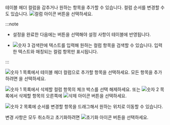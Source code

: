 <Title level={props.level} hashid="change-column">테이블 컬럼 설정하기</Title>

테이블 헤더 컬럼을 감추거나 원하는 항목을 추가할 수 있습니다. 컬럼 순서를 변경할 수도 있습니다. ![컬럼 아이콘](/img/ico-column.svg) 버튼을 선택하세요.

<ImgLang img="db-v2-column-setting.png" desc="컬럼 설정" />

:::note

* 설정을 완료한 다음에는 <Cmdname sid="BTN06053" className="uitext" /> 버튼을 선택해야 설정 사항이 테이블에 반영됩니다.

* ![숫자 3](/img/number-03.png) 검색란에 텍스트를 입력해 원하는 컬럼 항목을 검색할 수 있습니다. 입력한 텍스트와 매칭되는 컬럼 항목만 표시됩니다.

:::

<Title level={props.level + 1}>컬럼 추가하기</Title>

![숫자 1](/img/number-01.png) 목록에서 테이블 헤더 컬럼으로 추가할 항목을 선택하세요. 모든 항목을 추가하려면 <Cmdname sid="BTN06048" className="uitext" />을 선택하세요.

<Title level={props.level + 1}>컬럼 삭제하기</Title>

![숫자 1](/img/number-01.png) 목록에서 삭제할 컬럼 항목의 체크 박스를 선택 해제하세요. 또는 ![숫자 2](/img/number-02.png) 목록에서 삭제할 항목의 오른쪽에 ![삭제 아이콘](/img/ico-remove-white.svg) 버튼을 선택하세요.

<Title level={props.level + 1}>컬럼 순서 변경하기</Title>

![숫자 2](/img/number-02.png) 목록에 순서를 변경할 항목을 드래그해서 원하는 위치로 이동할 수 있습니다. 

<Title level={props.level + 1}>설정 사항 초기화하기</Title>

변경 사항은 모두 취소하고 초기화하려면 ![초기화 아이콘](/img/ico-reset.svg) <Cmdname sid="initialized" className="uitext" /> 버튼을 선택하세요.